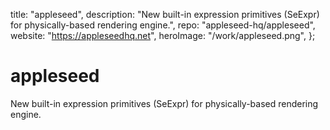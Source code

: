   title: "appleseed",
  description:
    "New built-in expression primitives (SeExpr) for physically-based rendering engine.",
  repo: "appleseed-hq/appleseed",
  website: "<https://appleseedhq.net>",
  heroImage: "/work/appleseed.png",
};

# appleseed

New built-in expression primitives (SeExpr) for physically-based rendering
engine.
